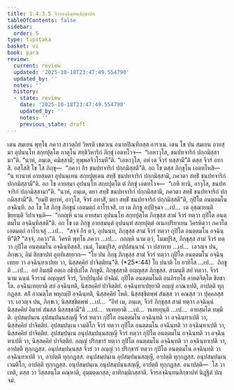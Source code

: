 ```yaml
---
title: 1.4.3.5 จีวรอจฺฉินฺทนสิกฺขาปท
tableOfContents: false
sidebar:
  order: 5
type: tipitaka
basket: vi
book: para
review:
  current: review
  updated: '2025-10-18T23:47:49.554790'
  updated_by: ''
  notes: ''
  history:
  - state: review
    date: '2025-10-18T23:47:49.554790'
    updated_by: ''
    notes: ''
    previous_state: draft
---
```



<DynamicBreadcrumb />


<ReviewStatus review={frontmatter.review} showDetails={true} />

<HypothesisAnnotation frontmatter={frontmatter} />

<Division number="631" book="para" e="ch" v="1" p="367">

<Paragraph number="2336" book="para">
เตน สมเยน พุทฺโธ ภควา สาวตฺถิยํ วิหรติ เชตวเน อนาถปิณฺฑิกสฺส อาราเม. เตน โข ปน สมเยน อายสฺมา อุปนนฺโท สกฺยปุตฺโต ภาตุโน สทฺธิวิหาริกํ ภิกฺขุํ เอตทโวจ—  “เอหาวุโส, ชนปทจาริกํ ปกฺกมิสฺสามา”ติ. “นาหํ, ภนฺเต, คมิสฺสามิ; ทุพฺพลจีวโรมฺหี”ติ. “เอหาวุโส, อหํ เต จีวรํ ทสฺสามี”ติ ตสฺส จีวรํ อทาสิ. อสฺโสสิ โข โส ภิกฺขุ—  “ภควา กิร ชนปทจาริกํ ปกฺกมิสฺสตี”ติ. อถ โข ตสฺส ภิกฺขุโน เอตทโหสิ—  “น ทานาหํ อายสฺมตา อุปนนฺเทน สกฺยปุตฺเตน สทฺธิํ ชนปทจาริกํ ปกฺกมิสฺสามิ, ภควตา สทฺธิํ ชนปทจาริกํ ปกฺกมิสฺสามี”ติ. อถ โข อายสฺมา อุปนนฺโท สกฺยปุตฺโต ตํ ภิกฺขุํ เอตทโวจ—  “เอหิ ทานิ, อาวุโส, ชนปทจาริกํ ปกฺกมิสฺสามา”ติ. “นาหํ, ภนฺเต, ตยา สทฺธิํ ชนปทจาริกํ ปกฺกมิสฺสามิ, ภควตา สทฺธิํ ชนปทจาริกํ ปกฺกมิสฺสามี”ติ. “ยมฺปิ ตฺยาหํ, อาวุโส, จีวรํ อทาสิํ, มยา สทฺธิํ ชนปทจาริกํ ปกฺกมิสฺสตี”ติ, กุปิโต อนตฺตมโน อจฺฉินฺทิ. อถ โข โส ภิกฺขุ ภิกฺขูนํ เอตมตฺถํ อาโรเจสิ. เย เต ภิกฺขู อปฺปิจฺฉา …เป…  เต อุชฺฌายนฺติ ขิยฺยนฺติ วิปาเจนฺติ—  “กถญฺหิ นาม อายสฺมา อุปนนฺโท สกฺยปุตฺโต ภิกฺขุสฺส สามํ จีวรํ ทตฺวา กุปิโต อนตฺตมโน อจฺฉินฺทิสฺสตี”ติ.
</Paragraph>

<Paragraph number="2337" book="para">
อถ โข เต ภิกฺขู อายสฺมนฺตํ อุปนนฺทํ สกฺยปุตฺตํ อเนกปริยาเยน วิครหิตฺวา ภควโต เอตมตฺถํ อาโรเจสุํ …เป…  “สจฺจํ กิร ตฺวํ, อุปนนฺท, ภิกฺขุสฺส สามํ จีวรํ ทตฺวา กุปิโต อนตฺตมโน อจฺฉินฺที”ติ? “สจฺจํ, ภควา”ติ. วิครหิ พุทฺโธ ภควา …เป…  กถญฺหิ นาม ตฺวํ, โมฆปุริส, ภิกฺขุสฺส สามํ จีวรํ ทตฺวา กุปิโต อนตฺตมโน อจฺฉินฺทิสฺสสิ. เนตํ, โมฆปุริส, อปฺปสนฺนานํ วา ปสาทาย …เป…  เอวญฺจ ปน, ภิกฺขเว, อิมํ สิกฺขาปทํ อุทฺทิเสยฺยาถ—
</Paragraph>

</Division>
<Division number="632" book="para" e="ch" v="1" p="367">

<Paragraph number="2338" book="para">
<Emphasis>“โย ปน ภิกฺขุ ภิกฺขุสฺส สามํ จีวรํ ทตฺวา กุปิโต อนตฺตมโน อจฺฉินฺเทยฺย วา อจฺฉินฺทาเปยฺย วา, นิสฺสคฺคิยํ ปาจิตฺติยนฺ”</Emphasis>ติ. (*25*:<Emphasis>44</Emphasis>)
</Paragraph>

</Division>
<Division number="633" book="para" e="ch" v="1" p="367">

<Paragraph number="2339" book="para">
<Emphasis>โย ปนา</Emphasis>ติ โย ยาทิโส …เป…  <Emphasis>ภิกฺขู</Emphasis>ติ …เป…  อยํ อิมสฺมิํ อตฺเถ อธิปฺเปโต ภิกฺขูติ.
</Paragraph>

<Paragraph number="2340" book="para">
<Emphasis>ภิกฺขุสฺสา</Emphasis>ติ อญฺญสฺส ภิกฺขุสฺส.
</Paragraph>

<Paragraph number="2341" book="para">
<Emphasis>สามนฺ</Emphasis>ติ สยํ ทตฺวา.
</Paragraph>

<Paragraph number="2342" book="para">
<Emphasis>จีวรํ</Emphasis> นาม ฉนฺนํ จีวรานํ อญฺญตรํ จีวรํ, วิกปฺปนุปคํ ปจฺฉิมํ.
</Paragraph>

<Paragraph number="2343" book="para">
<Emphasis>กุปิโต อนตฺตมโน</Emphasis>ติ อนภิรทฺโธ อาหตจิตฺโต ขิลชาโต.
</Paragraph>

<Paragraph number="2344" book="para">
<Emphasis>อจฺฉินฺเทยฺยา</Emphasis>ติ สยํ อจฺฉินฺทติ, นิสฺสคฺคิยํ ปาจิตฺติยํ.
</Paragraph>

<Paragraph number="2345" book="para">
<Emphasis>อจฺฉินฺทาเปยฺยา</Emphasis>ติ อญฺญํ อาณาเปติ, อาปตฺติ ทุกฺกฏสฺส. สกิํ อาณตฺโต พหุกมฺปิ อจฺฉินฺทติ, นิสฺสคฺคิยํ โหติ. นิสฺสชฺชิตพฺพํ สํฆสฺส วา คณสฺส วา ปุคฺคลสฺส วา. เอวญฺจ ปน, ภิกฺขเว, นิสฺสชฺชิตพฺพํ …เป…  “อิทํ เม, ภนฺเต, จีวรํ ภิกฺขุสฺส สามํ ทตฺวา อจฺฉินฺนํ นิสฺสคฺคิยํ อิมาหํ สํฆสฺส นิสฺสชฺชามี”ติ …เป…  ทเทยฺยาติ …เป…  ทเทยฺยุนฺติ …เป…  อายสฺมโต ทมฺมีติ.
</Paragraph>

</Division>
<Division number="634" book="para" e="ch" v="1" p="368">

<Paragraph number="2346" book="para">
อุปสมฺปนฺเน อุปสมฺปนฺนสญฺญี จีวรํ ทตฺวา กุปิโต อนตฺตมโน อจฺฉินฺทติ วา อจฺฉินฺทาเปติ วา, นิสฺสคฺคิยํ ปาจิตฺติยํ. อุปสมฺปนฺเน เวมติโก จีวรํ ทตฺวา กุปิโต อนตฺตมโน อจฺฉินฺทติ วา อจฺฉินฺทาเปติ วา, นิสฺสคฺคิยํ ปาจิตฺติยํ. อุปสมฺปนฺเน อนุปสมฺปนฺนสญฺญี จีวรํ ทตฺวา กุปิโต อนตฺตมโน อจฺฉินฺทติ วา อจฺฉินฺทาเปติ วา, นิสฺสคฺคิยํ ปาจิตฺติยํ.
</Paragraph>

<Paragraph number="2347" book="para">
อญฺญํ ปริกฺขารํ ทตฺวา กุปิโต อนตฺตมโน อจฺฉินฺทติ วา อจฺฉินฺทาเปติ วา, อาปตฺติ ทุกฺกฏสฺส. อนุปสมฺปนฺนสฺส จีวรํ วา อญฺญํ วา ปริกฺขารํ ทตฺวา กุปิโต อนตฺตมโน อจฺฉินฺทติ วา อจฺฉินฺทาเปติ วา, อาปตฺติ ทุกฺกฏสฺส. อนุปสมฺปนฺเน อุปสมฺปนฺนสญฺญี, อาปตฺติ ทุกฺกฏสฺส. อนุปสมฺปนฺเน เวมติโก, อาปตฺติ ทุกฺกฏสฺส. อนุปสมฺปนฺเน อนุปสมฺปนฺนสญฺญี, อาปตฺติ ทุกฺกฏสฺส.
</Paragraph>

</Division>
<Division number="635" book="para" e="ch" v="1" p="368">

<Paragraph number="2348" book="para">
อนาปตฺติ—  โส วา เทติ, ตสฺส วา วิสฺสสนฺโต คณฺหาติ, อุมฺมตฺตกสฺส, อาทิกมฺมิกสฺสาติ.

</Paragraph>
</Division>

<Paragraph number="2349" type="center" book="para">
จีวรอจฺฉินฺทนสิกฺขาปทํ นิฏฺฐิตํ ปญฺจมํ.
</Paragraph>